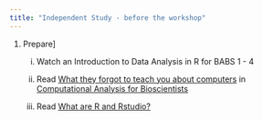 ```yaml
---
title: "Independent Study - before the workshop"
---
```


1.  Prepare]


    i.  Watch an Introduction to Data Analysis in R for BABS 1 - 4

    ii. Read [What they forgot to teach you about computers](https://3mmarand.github.io/comp4biosci/what_they_forgot.html) in [Computational Analysis for Bioscientists](https://3mmarand.github.io/comp4biosci/)

    iii. Read [What are R and Rstudio?](https://3mmarand.github.io/comp4biosci/first_steps_rstudio.html#what-are-r-and-rstudio)

